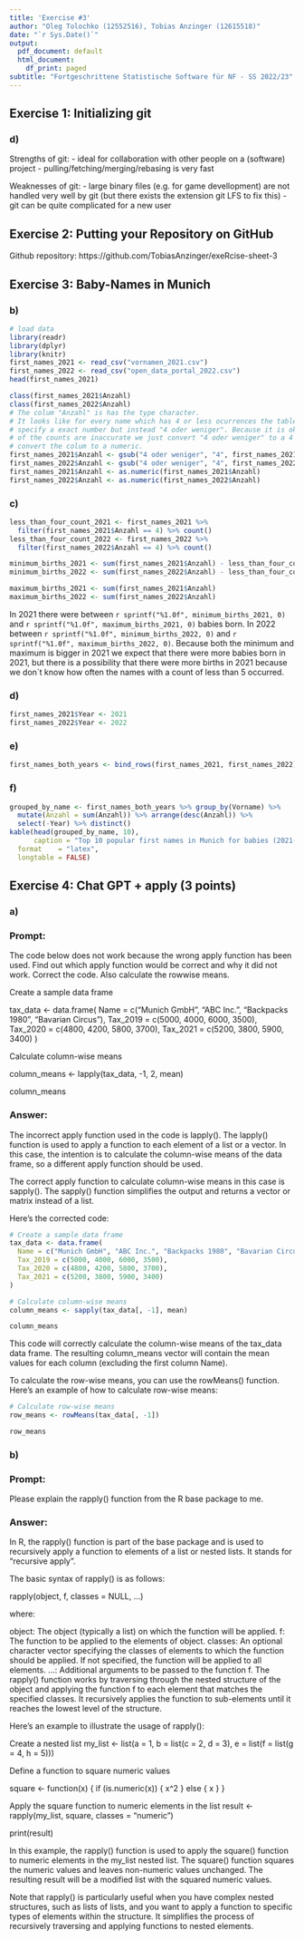 ```yaml
---
title: 'Exercise #3'
author: "Oleg Tolochko (12552516), Tobias Anzinger (12615518)"
date: "`r Sys.Date()`"
output:
  pdf_document: default
  html_document:
    df_print: paged
subtitle: "Fortgeschrittene Statistische Software für NF - SS 2022/23"
---
```



## Exercise 1: Initializing git

### d)

Strengths of git:
  - ideal for collaboration with other people on a (software) project
  - pulling/fetching/merging/rebasing is very fast

Weaknesses of git:
  - large binary files (e.g. for game devellopment) are not handled very well by git (but there exists the extension git LFS to fix this)
  - git can be quite complicated for a new user


## Exercise 2: Putting your Repository on GitHub 

Github repository: https://github.com/TobiasAnzinger/exeRcise-sheet-3

## Exercise 3: Baby-Names in Munich

### b)

```r
# load data
library(readr)
library(dplyr)
library(knitr)
first_names_2021 <- read_csv("vornamen_2021.csv")
first_names_2022 <- read_csv("open_data_portal_2022.csv")
head(first_names_2021)
```


```r
class(first_names_2021$Anzahl)
class(first_names_2022$Anzahl)
# The colum "Anzahl" is has the type character.
# It looks like for every name which has 4 or less ocurrences the table doesn't 
# specify a exact number but instead "4 oder weniger". Because it is ok that some
# of the counts are inaccurate we just convert "4 oder weniger" to a 4 and 
# convert the colum to a numeric.
first_names_2021$Anzahl <- gsub("4 oder weniger", "4", first_names_2021$Anzahl)
first_names_2022$Anzahl <- gsub("4 oder weniger", "4", first_names_2022$Anzahl)
first_names_2021$Anzahl <- as.numeric(first_names_2021$Anzahl)
first_names_2022$Anzahl <- as.numeric(first_names_2022$Anzahl)
```

### c)


```r
less_than_four_count_2021 <- first_names_2021 %>% 
  filter(first_names_2021$Anzahl == 4) %>% count()
less_than_four_count_2022 <- first_names_2022 %>% 
  filter(first_names_2022$Anzahl == 4) %>% count()

minimum_births_2021 <- sum(first_names_2021$Anzahl) - less_than_four_count_2021 * 3
minimum_births_2022 <- sum(first_names_2022$Anzahl) - less_than_four_count_2022 * 3

maximum_births_2021 <- sum(first_names_2021$Anzahl)
maximum_births_2022 <- sum(first_names_2022$Anzahl)
```

In 2021 there were between `r sprintf("%1.0f", minimum_births_2021, 0)` and `r sprintf("%1.0f", maximum_births_2021, 0)` babies born.
In 2022 between `r sprintf("%1.0f", minimum_births_2022, 0)` and `r sprintf("%1.0f", maximum_births_2022, 0)`.
Because both the minimum and maximum is bigger in 2021 we expect that there were more babies born in 2021, but there is a possibility that there were more births in 2021 because we don´t know how often the names with a count of less than 5 occurred.


### d)

```r
first_names_2021$Year <- 2021
first_names_2022$Year <- 2022
```

### e)

```r
first_names_both_years <- bind_rows(first_names_2021, first_names_2022)
```

### f)

```r
grouped_by_name <- first_names_both_years %>% group_by(Vorname) %>% 
  mutate(Anzahl = sum(Anzahl)) %>% arrange(desc(Anzahl)) %>% 
  select(-Year) %>% distinct()
kable(head(grouped_by_name, 10), 
      caption = "Top 10 popular first names in Munich for babies (2021-2022)",
  format    = "latex",
  longtable = FALSE)
```

\pagebreak
## Exercise 4: Chat GPT + apply (3 points)

### a)

### Prompt:

The code below does not work because the wrong apply function has
    been used. Find out which apply function would be correct and why it
    did not work. Correct the code. Also calculate the rowwise means.

Create a sample data frame

tax_data <- data.frame( Name = c("Munich GmbH", "ABC Inc.", "Backpacks
1980", "Bavarian Circus"), Tax_2019 = c(5000, 4000, 6000, 3500),
Tax_2020 = c(4800, 4200, 5800, 3700), Tax_2021 = c(5200, 3800, 5900,
3400) )

Calculate column-wise means

column_means <- lapply(tax_data, -1, 2, mean)

column_means



### Answer:

The incorrect apply function used in the code is lapply(). The lapply() function is used to apply a function to each element of a list or a vector. In this case, the intention is to calculate the column-wise means of the data frame, so a different apply function should be used.

The correct apply function to calculate column-wise means in this case is sapply(). The sapply() function simplifies the output and returns a vector or matrix instead of a list.

Here's the corrected code:

```r
# Create a sample data frame
tax_data <- data.frame(
  Name = c("Munich GmbH", "ABC Inc.", "Backpacks 1980", "Bavarian Circus"),
  Tax_2019 = c(5000, 4000, 6000, 3500),
  Tax_2020 = c(4800, 4200, 5800, 3700),
  Tax_2021 = c(5200, 3800, 5900, 3400)
)

# Calculate column-wise means
column_means <- sapply(tax_data[, -1], mean)

column_means
```

This code will correctly calculate the column-wise means of the tax_data data frame. The resulting column_means vector will contain the mean values for each column (excluding the first column Name).

To calculate the row-wise means, you can use the rowMeans() function. Here's an example of how to calculate row-wise means:

```r
# Calculate row-wise means
row_means <- rowMeans(tax_data[, -1])

row_means
```

### b)

### Prompt:

Please explain the rapply() function from the R base package to me.


### Answer:

In R, the rapply() function is part of the base package and is used to recursively apply a function to elements of a list or nested lists. It stands for "recursive apply".

The basic syntax of rapply() is as follows:

rapply(object, f, classes = NULL, ...)

where:

object: The object (typically a list) on which the function will be applied.
f: The function to be applied to the elements of object.
classes: An optional character vector specifying the classes of elements to which the function should be applied. If not specified, the function will be applied to all elements.
...: Additional arguments to be passed to the function f.
The rapply() function works by traversing through the nested structure of the object and applying the function f to each element that matches the specified classes. It recursively applies the function to sub-elements until it reaches the lowest level of the structure.

Here's an example to illustrate the usage of rapply():

Create a nested list
my_list <- list(a = 1, b = list(c = 2, d = 3), e = list(f = list(g = 4, h = 5)))

Define a function to square numeric values

square <- function(x) {
  if (is.numeric(x)) {
    x^2
  } else {
    x
  }
}

Apply the square function to numeric elements in the list
result <- rapply(my_list, square, classes = "numeric")

print(result)

In this example, the rapply() function is used to apply the square() function to numeric elements in the my_list nested list. The square() function squares the numeric values and leaves non-numeric values unchanged. The resulting result will be a modified list with the squared numeric values.

Note that rapply() is particularly useful when you have complex nested structures, such as lists of lists, and you want to apply a function to specific types of elements within the structure. It simplifies the process of recursively traversing and applying functions to nested elements.


